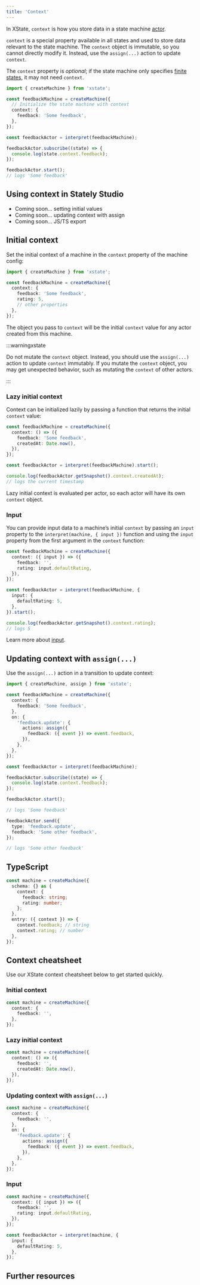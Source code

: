 ```yaml
---
title: 'Context'
---
```



In XState, `context` is how you store data in a state machine [actor](actors.mdx).

`context` is a special property available in all states and used to store data relevant to the state machine. The `context` object is immutable, so you cannot directly modify it. Instead, use the `assign(...)` action to update `context`.

The `context` property is _optional_; if the state machine only specifies [finite states](finite-states.mdx), it may not need `context`.

```ts
import { createMachine } from 'xstate';

const feedbackMachine = createMachine({
  // Initialize the state machine with context
  context: {
    feedback: 'Some feedback',
  },
});

const feedbackActor = interpret(feedbackMachine);

feedbackActor.subscribe((state) => {
  console.log(state.context.feedback);
});

feedbackActor.start();
// logs 'Some feedback'
```

<SkipDownLink text="Jump to learning more about context in XState" link="#initial-context"/>

## Using context in Stately Studio

- Coming soon…  setting initial values
- Coming soon…  updating context with assign
- Coming soon…  JS/TS export

## Initial context

Set the initial context of a machine in the `context` property of the machine config:

```ts
import { createMachine } from 'xstate';

const feedbackMachine = createMachine({
  context: {
    feedback: 'Some feedback',
    rating: 5,
    // other properties
  },
});
```

The object you pass to `context` will be the initial `context` value for any actor created from this machine.

:::warningxstate

Do not mutate the `context` object. Instead, you should use the `assign(...)` action to update `context` immutably. If you mutate the `context` object, you may get unexpected behavior, such as mutating the `context` of other actors.

:::

### Lazy initial context

Context can be initialized lazily by passing a function that returns the initial `context` value:

```ts
const feedbackMachine = createMachine({
  context: () => ({
    feedback: 'Some feedback',
    createdAt: Date.now(),
  }),
});

const feedbackActor = interpret(feedbackMachine).start();

console.log(feedbackActor.getSnapshot().context.createdAt);
// logs the current timestamp
```

Lazy initial context is evaluated per actor, so each actor will have its own `context` object.

### Input

You can provide input data to a machine’s initial `context` by passing an `input` property to the `interpret(machine, { input })` function and using the `input` property from the first argument in the `context` function:

```ts
const feedbackMachine = createMachine({
  context: ({ input }) => ({
    feedback: '',
    rating: input.defaultRating,
  }),
});

const feedbackActor = interpret(feedbackMachine, {
  input: {
    defaultRating: 5,
  },
}).start();

console.log(feedbackActor.getSnapshot().context.rating);
// logs 5
```

Learn more about [input](input.mdx).

## Updating context with `assign(...)`

Use the `assign(...)` action in a transition to update context:

```ts
import { createMachine, assign } from 'xstate';

const feedbackMachine = createMachine({
  context: {
    feedback: 'Some feedback',
  },
  on: {
    'feedback.update': {
      actions: assign({
        feedback: ({ event }) => event.feedback,
      }),
    },
  },
});

const feedbackActor = interpret(feedbackMachine);

feedbackActor.subscribe((state) => {
  console.log(state.context.feedback);
});

feedbackActor.start();

// logs 'Some feedback'

feedbackActor.send({
  type: 'feedback.update',
  feedback: 'Some other feedback',
});

// logs 'Some other feedback'
```

## TypeScript

```ts
const machine = createMachine({
  schema: {} as {
    context: {
      feedback: string;
      rating: number;
    };
  },
  entry: ({ context }) => {
    context.feedback; // string
    context.rating; // number
  },
});
```

## Context cheatsheet

Use our XState context cheatsheet below to get started quickly.

### Initial context

```ts
const machine = createMachine({
  context: {
    feedback: '',
  },
});
```

### Lazy initial context

```ts
const machine = createMachine({
  context: () => ({
    feedback: '',
    createdAt: Date.now(),
  }),
});
```

### Updating context with `assign(...)`

```ts
const machine = createMachine({
  context: {
    feedback: '',
  },
  on: {
    'feedback.update': {
      actions: assign({
        feedback: ({ event }) => event.feedback,
      }),
    },
  },
});
```

### Input

```ts
const machine = createMachine({
  context: ({ input }) => ({
    feedback: '',
    rating: input.defaultRating,
  }),
});

const feedbackActor = interpret(machine, {
  input: {
    defaultRating: 5,
  },
});
```

## Further resources
